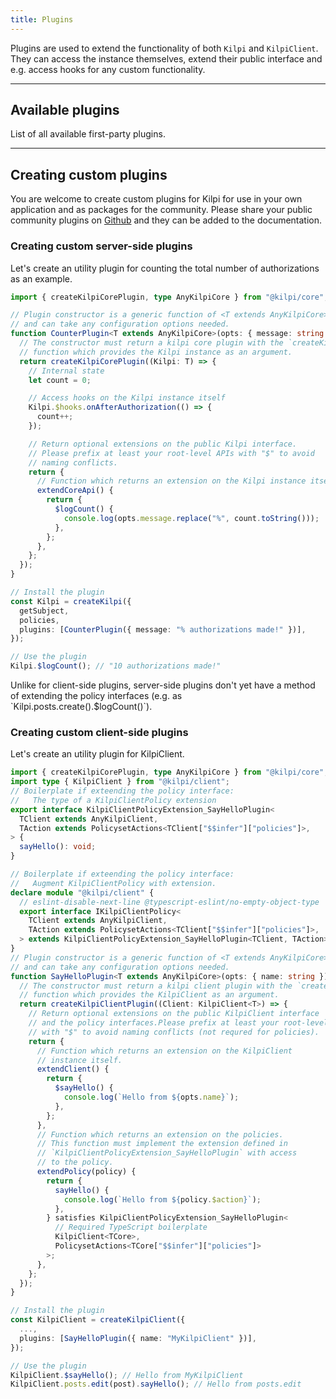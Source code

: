 ```yaml
---
title: Plugins
---
```


Plugins are used to extend the functionality of both `Kilpi` and `KilpiClient`. They can access the instance themselves, extend their public interface and e.g. access hooks for any custom functionality.

---

## Available plugins

List of all available first-party plugins.

<LinkCard
  title="Audit Plugin"
  description="Utility for auditing your authorizations."
  href="/docs/plugins/audit"
/>
<LinkCard
  title="Endpoint Plugin"
  description="Create a web standard endpoint for requesting authorization decisions, used with the Kilpi client."
  href="/docs/plugins/endpoint"
/>
<LinkCard
  title="React Server Components Plugin"
  description="React Server Components for working with Kilpi and automatic RSC scope."
  href="/docs/plugins/react-server"
/>
<LinkCard
  title="React Client Plugin"
  description="React Client components for working with Kilpi client."
  href="/docs/plugins/react-client"
/>

---

## Creating custom plugins

You are welcome to create custom plugins for Kilpi for use in your own application and as packages
for the community. Please share your public community plugins on
[Github](https://github.com/Jussinevavuori/kilpi/issues) and they can be added to the
documentation.

### Creating custom server-side plugins

Let's create an utility plugin for counting the total number of authorizations as an example.

```ts
import { createKilpiCorePlugin, type AnyKilpiCore } from "@kilpi/core";

// Plugin constructor is a generic function of <T extends AnyKilpiCore>
// and can take any configuration options needed.
function CounterPlugin<T extends AnyKilpiCore>(opts: { message: string }) {
  // The constructor must return a kilpi core plugin with the `createKilpiCorePlugin`
  // function which provides the Kilpi instance as an argument.
  return createKilpiCorePlugin((Kilpi: T) => {
    // Internal state
    let count = 0;

    // Access hooks on the Kilpi instance itself
    Kilpi.$hooks.onAfterAuthorization(() => {
      count++;
    });

    // Return optional extensions on the public Kilpi interface.
    // Please prefix at least your root-level APIs with "$" to avoid
    // naming conflicts.
    return {
      // Function which returns an extension on the Kilpi instance itself
      extendCoreApi() {
        return {
          $logCount() {
            console.log(opts.message.replace("%", count.toString()));
          },
        };
      },
    };
  });
}

// Install the plugin
const Kilpi = createKilpi({
  getSubject,
  policies,
  plugins: [CounterPlugin({ message: "% authorizations made!" })],
});

// Use the plugin
Kilpi.$logCount(); // "10 authorizations made!"
```

<Aside>
  Unlike for client-side plugins, server-side plugins don't yet have a method of
  extending the policy interfaces (e.g. as `Kilpi.posts.create().$logCount()`).
</Aside>

### Creating custom client-side plugins

Let's create an utility plugin for KilpiClient.

```ts
import { createKilpiCorePlugin, type AnyKilpiCore } from "@kilpi/core";
import type { KilpiClient } from "@kilpi/client";
// Boilerplate if exteending the policy interface:
//   The type of a KilpiClientPolicy extension
export interface KilpiClientPolicyExtension_SayHelloPlugin<
  TClient extends AnyKilpiClient,
  TAction extends PolicysetActions<TClient["$$infer"]["policies"]>,
> {
  sayHello(): void;
}

// Boilerplate if exteending the policy interface:
//   Augment KilpiClientPolicy with extension.
declare module "@kilpi/client" {
  // eslint-disable-next-line @typescript-eslint/no-empty-object-type
  export interface IKilpiClientPolicy<
    TClient extends AnyKilpiClient,
    TAction extends PolicysetActions<TClient["$$infer"]["policies"]>,
  > extends KilpiClientPolicyExtension_SayHelloPlugin<TClient, TAction> {}
}
// Plugin constructor is a generic function of <T extends AnyKilpiCore>
// and can take any configuration options needed.
function SayHelloPlugin<T extends AnyKilpiCore>(opts: { name: string }) {
  // The constructor must return a kilpi client plugin with the `createKilpiClientPlugin`
  // function which provides the KilpiClient as an argument.
  return createKilpiClientPlugin((Client: KilpiClient<T>) => {
    // Return optional extensions on the public KilpiClient interface
    // and the policy interfaces.Please prefix at least your root-level APIs
    // with "$" to avoid naming conflicts (not requred for policies).
    return {
      // Function which returns an extension on the KilpiClient
      // instance itself.
      extendClient() {
        return {
          $sayHello() {
            console.log(`Hello from ${opts.name}`);
          },
        };
      },
      // Function which returns an extension on the policies.
      // This function must implement the extension defined in
      // `KilpiClientPolicyExtension_SayHelloPlugin` with access
      // to the policy.
      extendPolicy(policy) {
        return {
          sayHello() {
            console.log(`Hello from ${policy.$action}`);
          },
        } satisfies KilpiClientPolicyExtension_SayHelloPlugin<
          // Required TypeScript boilerplate
          KilpiClient<TCore>,
          PolicysetActions<TCore["$$infer"]["policies"]>
        >;
      },
    };
  });
}

// Install the plugin
const KilpiClient = createKilpiClient({
  ...,
  plugins: [SayHelloPlugin({ name: "MyKilpiClient" })],
});

// Use the plugin
KilpiClient.$sayHello(); // Hello from MyKilpiClient
KilpiClient.posts.edit(post).sayHello(); // Hello from posts.edit
```
